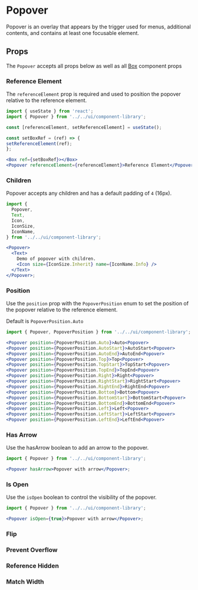 
# Popover

Popover is an overlay that appears by the trigger used for menus, additional contents, and contains at least one focusable element.

<Canvas>
  <Story id="components-componentlibrary-popover--default-story" />
</Canvas>

## Props

The `Popover` accepts all props below as well as all [Box](/docs/ui-components-ui-box-box-stories-js--default-story#props) component props

<ArgsTable of={Popover} />

### Reference Element

The `referenceElement` prop is required and used to position the popover relative to the reference element.

```jsx
import { useState } from 'react';
import { Popover } from '../../ui/component-library';

const [referenceElement, setReferenceElement] = useState();

const setBoxRef = (ref) => {
setReferenceElement(ref);
};

<Box ref={setBoxRef}></Box>
<Popover referenceElement={referenceElement}>Reference Element</Popover>
```

### Children

Popover accepts any children and has a default padding of `4` (16px).

```jsx
import {
  Popover,
  Text,
  Icon,
  IconSize,
  IconName,
} from '../../ui/component-library';

<Popover>
  <Text>
    Demo of popover with children.
    <Icon size={IconSize.Inherit} name={IconName.Info} />
  </Text>
</Popover>;
```

### Position

Use the `position` prop with the `PopoverPosition` enum to set the position of the popover relative to the reference element.

Default is `PopoverPosition.Auto`

```jsx
import { Popover, PopoverPosition } from '../../ui/component-library';

<Popover position={PopoverPosition.Auto}>Auto<Popover>
<Popover position={PopoverPosition.AutoStart}>AutoStart<Popover>
<Popover position={PopoverPosition.AutoEnd}>AutoEnd<Popover>
<Popover position={PopoverPosition.Top}>Top<Popover>
<Popover position={PopoverPosition.TopStart}>TopStart<Popover>
<Popover position={PopoverPosition.TopEnd}>TopEnd<Popover>
<Popover position={PopoverPosition.Right}>Right<Popover>
<Popover position={PopoverPosition.RightStart}>RightStart<Popover>
<Popover position={PopoverPosition.RightEnd}>RightEnd<Popover>
<Popover position={PopoverPosition.Bottom}>Bottom<Popover>
<Popover position={PopoverPosition.BottomStart}>BottomStart<Popover>
<Popover position={PopoverPosition.BottomEnd}>BottomEnd<Popover>
<Popover position={PopoverPosition.Left}>Left<Popover>
<Popover position={PopoverPosition.LeftStart}>LeftStart<Popover>
<Popover position={PopoverPosition.LeftEnd}>LeftEnd<Popover>
```

### Has Arrow

Use the hasArrow boolean to add an arrow to the popover.

```jsx
import { Popover } from '../../ui/component-library';

<Popover hasArrow>Popover with arrow</Popover>;
```

### Is Open

Use the `isOpen` boolean to control the visibility of the popover.

```jsx
import { Popover } from '../../ui/component-library';

<Popover isOpen={true}>Popover with arrow</Popover>;
```

### Flip

### Prevent Overflow

### Reference Hidden

### Match Width
